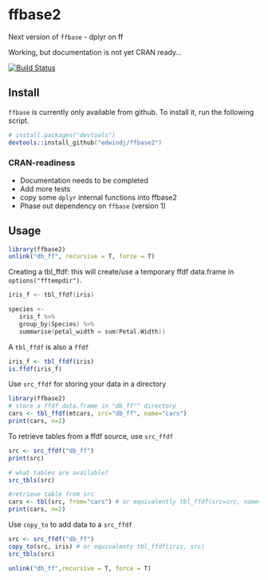 ffbase2
=======

Next version of `ffbase`
- dplyr on ff

Working, but documentation is not yet CRAN ready...

[![Build Status](https://travis-ci.org/edwindj/ffbase2.svg?branch=master)](https://travis-ci.org/edwindj/ffbase2)

## Install

`ffbase` is currently only available from github. To install it, run the following
script.
```S
# install.packages("devtools")
devtools::install_github("edwindj/ffbase2")
```

### CRAN-readiness

- Documentation needs to be completed
- Add more tests
- copy some `dplyr` internal functions into ffbase2
- Phase out dependency on `ffbase` (version 1)

## Usage
```r
library(ffbase2)
unlink("db_ff", recursive = T, force = T)
```

Creating a tbl_ffdf: this will create/use a temporary ffdf data.frame in 
`options("fftempdir")`.

```S
iris_f <- tbl_ffdf(iris)

species <- 
   iris_f %>%
   group_by(Species) %>%
   summarise(petal_width = sum(Petal.Width))
```

A `tbl_ffdf` is also a `ffdf`
```r
iris_f <- tbl_ffdf(iris)
is.ffdf(iris_f)
```

Use `src_ffdf` for storing your data in a directory 
```r
library(ffbase2)
# store a ffdf data.frame in "db_ff"" directory
cars <- tbl_ffdf(mtcars, src="db_ff", name="cars")
print(cars, n=2)
```

To retrieve tables from a ffdf source, use `src_ffdf`
```r
src <- src_ffdf("db_ff")
print(src) 

# what tables are available?
src_tbls(src)

#retrieve table from src 
cars <- tbl(src, from="cars") # or equivalently tbl_ffdf(src=src, name="cars")
print(cars, n=2)
```

Use `copy_to` to add data to a `src_ffdf`
```r
src <- src_ffdf("db_ff")
copy_to(src, iris) # or equivalenty tbl_ffdf(iris, src)
src_tbls(src)
```

```r
unlink("db_ff",recursive = T, force = T)
```
